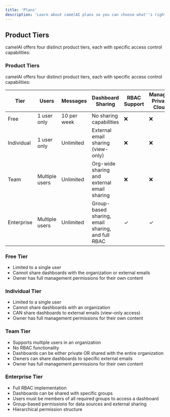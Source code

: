 ```yaml
---
title: 'Plans'
description: 'Learn about camelAI plans so you can choose what''s right for you and your team.'
---
```

## Product Tiers
camelAI offers four distinct product tiers, each with specific access control capabilities:

### Product Tiers
camelAI offers four distinct product tiers, each with specific access control capabilities:

| Tier | Users | Messages | Dashboard Sharing | RBAC Support | Managed Private Cloud |
| --- | --- | --- | --- | --- | --- |
| Free | 1 user only | 10 per week | No sharing capabilities | ❌ | ❌ |
| Individual | 1 user only | Unlimited | External email sharing (view-only) | ❌ | ❌ |
| Team | Multiple users | Unlimited | Org-wide sharing and external email sharing | ❌ | ❌ |
| Enterprise | Multiple users | Unlimited | Group-based sharing, email sharing, and full RBAC | ✓ | ✓ |

### Free Tier

- Limited to a single user
- Cannot share dashboards with the organization or external emails
- Owner has full management permissions for their own content

### Individual Tier

- Limited to a single user
- Cannot share dashboards with an organization
- CAN share dashboards to external emails (view-only access)
- Owner has full management permissions for their own content

### Team Tier

- Supports multiple users in an organization
- No RBAC functionality
- Dashboards can be either private OR shared with the entire organization
- Owners can share dashboards to specific external emails
- Owner has full management permissions for their own content

### Enterprise Tier

- Full RBAC implementation
- Dashboards can be shared with specific groups
- Users must be members of all required groups to access a dashboard
- Group-based permissions for data sources and external sharing
- Hierarchical permission structure
